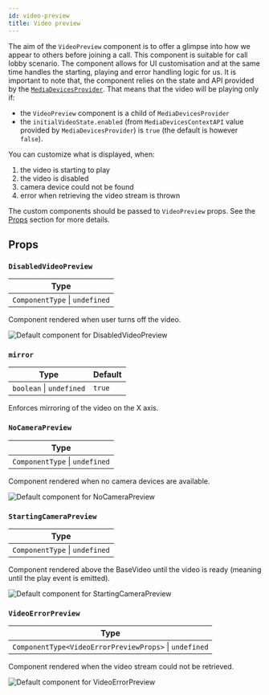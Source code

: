 ```yaml
---
id: video-preview
title: Video preview
---
```




The aim of the `VideoPreview` component is to offer a glimpse into how we appear to others before joining a call. This component is suitable for call lobby scenario. The component allows for UI customisation and at the same time handles the starting, playing and error handling logic for us. It is important to note that, the component relies on the state and API provided by the [`MediaDevicesProvider`](../../../guides/camera-and-microphone). That means that the video will be playing only if:

- the `VideoPreview` component is a child of `MediaDevicesProvider`
- the `initialVideoState.enabled` (from `MediaDevicesContextAPI` value provided by `MediaDevicesProvider`) is `true` (the default is however `false`).

You can customize what is displayed, when:

1. the video is starting to play
2. the video is disabled
3. camera device could not be found
4. error when retrieving the video stream is thrown

The custom components should be passed to `VideoPreview` props. See the [Props](./#props) section for more details.

## Props

### `DisabledVideoPreview`

| Type                           |
| ------------------------------ |
| `ComponentType` \| `undefined` |

Component rendered when user turns off the video.

<img src={DisabledVideoPreview} alt="Default component for DisabledVideoPreview" width={300}/>

### `mirror`

| Type                    | Default |
| ----------------------- | ------- |
| `boolean` \| `undefined` | `true` |

Enforces mirroring of the video on the X axis.


### `NoCameraPreview`

| Type                           |
| ------------------------------ |
| `ComponentType` \| `undefined` |

Component rendered when no camera devices are available.

<img src={NoCameraPreview} alt="Default component for NoCameraPreview" width={300}/>

### `StartingCameraPreview`

| Type                           |
| ------------------------------ |
| `ComponentType` \| `undefined` |

Component rendered above the BaseVideo until the video is ready (meaning until the play event is emitted).

<img src={StartingCameraPreview} alt="Default component for StartingCameraPreview" width={300}/>

### `VideoErrorPreview`

| Type                           |
| ------------------------------ |
| `ComponentType<VideoErrorPreviewProps>` \| `undefined` |

Component rendered when the video stream could not be retrieved.

<img src={ErrorVideoPreview} alt="Default component for VideoErrorPreview" width={300}/>
